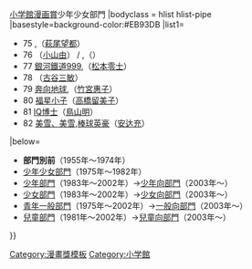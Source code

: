 {{Navbox
|name=小学馆漫画赏少年少女部门
|title={{#if:{{{1|}}}|{{{1|}}}|}}[[小学馆漫画赏|小学館漫画賞]]少年少女部門
|bodyclass = hlist hlist-pipe
|basestyle=background-color:#EB93DB
|list1=
*75 {{link-ja|波族傳奇|ポーの一族}},{{link-ja|有11人!|11人いる!}}（[[萩尾望都]]）
*76 {{link-ja|元氣拳王|がんばれ元気}}（[[小山由]]） / {{link-ja|Captain (漫画)|キャプテン (漫画)|Captain}},{{link-ja|Play Ball|プレイボール (漫画)}}（{{link-ja|千葉亞喜生|ちばあきお}}）
*77 [[銀河鐵道999]],{{link-ja|戰場漫畫系列|戦場まんがシリーズ}}（[[松本零士]]）
*78 {{link-ja|壞爸爸|ダメおやじ}}（[[古谷三敏]]）
*79 [[奔向地球]],{{link-ja|風與木之詩|風と木の詩}}（[[竹宮惠子]]）
*80 [[福星小子]]（[[高橋留美子]]）
*81 [[IQ博士]]（[[鳥山明]]）
*82 [[美雪、美雪]],[[棒球英豪]]（[[安达充]]）
|below=
*'''部門別前'''（1955年〜1974年）
*[[Template:小学馆漫画赏少年少女部门|少年少女部門]]（1975年〜1982年）
*[[Template:小学馆漫画赏少年向部门|少年部門]]（1983年〜2002年）→[[Template:小学馆漫画赏少年向部门|少年向部門]]（2003年〜）
*[[Template:小学馆漫画赏少女向部门|少女部門]]（1983年〜2002年）→[[Template:小学馆漫画赏少女向部门|少女向部門]]（2003年〜）
*[[Template:小學館漫畫賞一般向部門|青年一般部門]]（1975年〜2002年）→[[Template:小學館漫畫賞一般向部門|一般向部門]]（2003年〜）
*[[Template:小學館漫畫賞兒童向部門|兒童部門]]（1981年〜2002年）→[[Template:小學館漫畫賞兒童向部門|兒童向部門]]（2003年〜）
}}<noinclude>
[[Category:漫畫獎模板]]
[[Category:小学館]]
</noinclude>